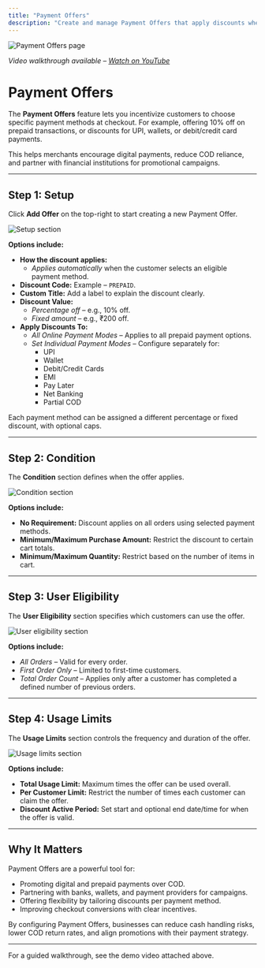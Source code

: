 ```yaml
---
title: "Payment Offers"
description: "Create and manage Payment Offers that apply discounts when customers use specific payment methods."
---
```


<img
  className="rounded-lg"
  src="/images/paymentoffer/image.png"
  alt="Payment Offers page"
/>

*Video walkthrough available – [Watch on YouTube](#)*

# Payment Offers

The **Payment Offers** feature lets you incentivize customers to choose specific payment methods at checkout. For example, offering 10% off on prepaid transactions, or discounts for UPI, wallets, or debit/credit card payments.  

This helps merchants encourage digital payments, reduce COD reliance, and partner with financial institutions for promotional campaigns.  

---

## Step 1: Setup

Click **Add Offer** on the top-right to start creating a new Payment Offer.  

<img
  className="rounded-lg"
  src="/images/paymentoffer/image1.png"
  alt="Setup section"
/>

**Options include:**  
- **How the discount applies:**  
  - *Applies automatically* when the customer selects an eligible payment method.  
- **Discount Code:** Example – `PREPAID`.  
- **Custom Title:** Add a label to explain the discount clearly.  
- **Discount Value:**  
  - *Percentage off* – e.g., 10% off.  
  - *Fixed amount* – e.g., ₹200 off.  
- **Apply Discounts To:**  
  - *All Online Payment Modes* – Applies to all prepaid payment options.  
  - *Set Individual Payment Modes* – Configure separately for:  
    - UPI  
    - Wallet  
    - Debit/Credit Cards  
    - EMI  
    - Pay Later  
    - Net Banking  
    - Partial COD  

Each payment method can be assigned a different percentage or fixed discount, with optional caps.  

---

## Step 2: Condition

The **Condition** section defines when the offer applies.  

<img
  className="rounded-lg"
  src="/images/paymentoffer/image2.png"
  alt="Condition section"
/>

**Options include:**  
- **No Requirement:** Discount applies on all orders using selected payment methods.  
- **Minimum/Maximum Purchase Amount:** Restrict the discount to certain cart totals.  
- **Minimum/Maximum Quantity:** Restrict based on the number of items in cart.  

---

## Step 3: User Eligibility

The **User Eligibility** section specifies which customers can use the offer.  

<img
  className="rounded-lg"
  src="/images/paymentoffer/image3.png"
  alt="User eligibility section"
/>

**Options include:**  
- *All Orders* – Valid for every order.  
- *First Order Only* – Limited to first-time customers.  
- *Total Order Count* – Applies only after a customer has completed a defined number of previous orders.  

---

## Step 4: Usage Limits

The **Usage Limits** section controls the frequency and duration of the offer.  

<img
  className="rounded-lg"
  src="/images/paymentoffer/image4.png"
  alt="Usage limits section"
/>

**Options include:**  
- **Total Usage Limit:** Maximum times the offer can be used overall.  
- **Per Customer Limit:** Restrict the number of times each customer can claim the offer.  
- **Discount Active Period:** Set start and optional end date/time for when the offer is valid.  

---

## Why It Matters

Payment Offers are a powerful tool for:  
- Promoting digital and prepaid payments over COD.  
- Partnering with banks, wallets, and payment providers for campaigns.  
- Offering flexibility by tailoring discounts per payment method.  
- Improving checkout conversions with clear incentives.  

By configuring Payment Offers, businesses can reduce cash handling risks, lower COD return rates, and align promotions with their payment strategy.  

---

For a guided walkthrough, see the demo video attached above.  
